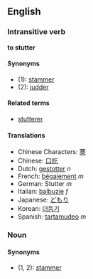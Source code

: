 ==English==
===Intransitive verb===
'''to stutter'''

<!--copyvio blanked-->
====Synonyms====
*(1): [[stammer]]
*(2): [[judder]]

====Related terms====
*[[stutterer]]

====Translations====
*Chinese Characters: [[謇]]
*Chinese: [[口吃]]
*Dutch: [[gestotter]] ''n''
*French: [[bégaiement]] ''m''
*German: Stutter ''m''
*Italian: [[balbuzie]] ''f''
*Japanese: [[どもり]]
*Korean: [[더듬기]]
*Spanish: [[tartamudeo]] ''m''

=== Noun ===
<!--copyvio blanked-->

====Synonyms====
*(1, 2): [[stammer]]